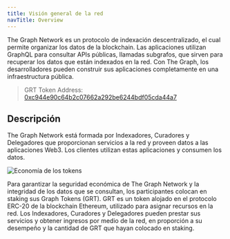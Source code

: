 ```yaml
---
title: Visión general de la red
navTitle: Overview
---
```


The Graph Network es un protocolo de indexación descentralizado, el cual permite organizar los datos de la blockchain. Las aplicaciones utilizan GraphQL para consultar APIs públicas, llamadas subgrafos, que sirven para recuperar los datos que están indexados en la red. Con The Graph, los desarrolladores pueden construir sus aplicaciones completamente en una infraestructura pública.

> GRT Token Address: [0xc944e90c64b2c07662a292be6244bdf05cda44a7](https://etherscan.io/token/0xc944e90c64b2c07662a292be6244bdf05cda44a7)

## Descripción

The Graph Network está formada por Indexadores, Curadores y Delegadores que proporcionan servicios a la red y proveen datos a las aplicaciones Web3. Los clientes utilizan estas aplicaciones y consumen los datos.

![Economía de los tokens](/img/Network-roles@2x.png)

Para garantizar la seguridad económica de The Graph Network y la integridad de los datos que se consultan, los participantes colocan en staking sus Graph Tokens (GRT). GRT es un token alojado en el protocolo ERC-20 de la blockchain Ethereum, utilizado para asignar recursos en la red. Los Indexadores, Curadores y Delegadores pueden prestar sus servicios y obtener ingresos por medio de la red, en proporción a su desempeño y la cantidad de GRT que hayan colocado en staking.
